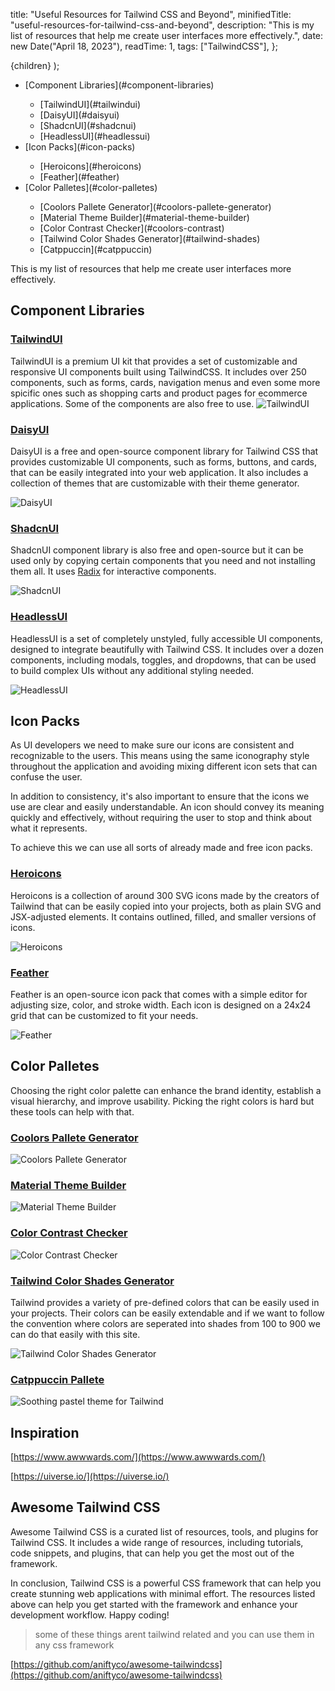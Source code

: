 
  title: "Useful Resources for Tailwind CSS and Beyond",
  minifiedTitle: "useful-resources-for-tailwind-css-and-beyond",
  description:
    "This is my list of resources that help me create user interfaces more effectively.",
  date: new Date("April 18, 2023"),
  readTime: 1,
  tags: ["TailwindCSS"],
};

  <ArticleLayout meta={meta}>{children}</ArticleLayout>
);

<TableOfContents>
  <ul>
    <li>[Component Libraries](#component-libraries)</li>
    <ul>
      <li>[TailwindUI](#tailwindui)</li>
      <li>[DaisyUI](#daisyui)</li>
      <li>[ShadcnUI](#shadcnui)</li>
      <li>[HeadlessUI](#headlessui)</li>
    </ul>
    <li>[Icon Packs](#icon-packs)</li>
    <ul>
      <li>[Heroicons](#heroicons)</li>
      <li>[Feather](#feather)</li>
    </ul>
    <li>[Color Palletes](#color-palletes)</li>
    <ul>
      <li>[Coolors Pallete Generator](#coolors-pallete-generator)</li>
      <li>[Material Theme Builder](#material-theme-builder)</li>
      <li>[Color Contrast Checker](#coolors-contrast)</li>
      <li>[Tailwind Color Shades Generator](#tailwind-shades)</li>
      <li>[Catppuccin](#catppuccin)</li>
    </ul>

  </ul>
</TableOfContents>

This is my list of resources that help me create user interfaces more effectively.

## Component Libraries <a name="component-libraries"></a>

### [TailwindUI](https://tailwindui.com) <a name="tailwindui"></a>

TailwindUI is a premium UI kit that provides a set of customizable and responsive UI components built using
TailwindCSS. It includes over 250 components, such as forms, cards, navigation menus and even some more spicific ones such
as shopping carts and product pages for ecommerce applications. Some of the components are also free to use.
![TailwindUI](useful-resources-for-tailwind-css-and-beyond/tailwindui.webp)

### [DaisyUI](https://daisyui.com/) <a name="daisyui"></a>

DaisyUI is a free and open-source component library for Tailwind CSS that provides customizable UI components,
such as forms, buttons, and cards, that can be easily integrated into your web application. It also includes a collection of
themes that are customizable with their theme generator.

![DaisyUI](useful-resources-for-tailwind-css-and-beyond/daisy.webp)

### [ShadcnUI](https://ui.shadcn.com/) <a name="shadcnui"></a>

ShadcnUI component library is also free and open-source but it can be used only by copying certain components
that you need and not installing them all. It uses [Radix](https://www.radix-ui.com/) for interactive components.

![ShadcnUI](useful-resources-for-tailwind-css-and-beyond/shadcnui.webp)

### [HeadlessUI](https://headlessui.com/) <a name="headlessui"></a>

HeadlessUI is a set of completely unstyled, fully accessible UI components, designed to integrate beautifully with Tailwind CSS.
It includes over a dozen components, including modals, toggles, and dropdowns, that can be used to build complex UIs without any additional
styling needed.

![HeadlessUI](useful-resources-for-tailwind-css-and-beyond/headlessui.webp)

## Icon Packs <a name="icon-packs"></a>

As UI developers we need to make sure our icons are consistent and recognizable to the users.
This means using the same iconography style throughout the application and avoiding mixing different icon sets that can confuse the user.

In addition to consistency, it's also important to ensure that the icons we use are clear and easily understandable.
An icon should convey its meaning quickly and effectively, without requiring the user to stop and think about what it represents.

To achieve this we can use all sorts of already made and free icon packs.

### [Heroicons](https://heroicons.com/) <a name="heroicons"></a>

Heroicons is a collection of around 300 SVG icons made by the creators of Tailwind that can be easily copied into your projects,
both as plain SVG and JSX-adjusted elements. It contains outlined, filled, and smaller versions of icons.

![Heroicons](useful-resources-for-tailwind-css-and-beyond/heroicons.webp)

### [Feather](https://feathericons.com/) <a name="feather"></a>

Feather is an open-source icon pack that comes with a simple editor for adjusting size, color, and stroke width.
Each icon is designed on a 24x24 grid that can be customized to fit your needs.

![Feather](useful-resources-for-tailwind-css-and-beyond/feather.webp)

## Color Palletes <a name="color-palletes"></a>

Choosing the right color palette can enhance the brand identity, establish a visual hierarchy, and improve usability.
Picking the right colors is hard but these tools can help with that.

### [Coolors Pallete Generator](https://coolors.co/) <a name="coolors-pallete-generator"></a>

![Coolors Pallete Generator](useful-resources-for-tailwind-css-and-beyond/coolors-pallete-gen.png)

### [Material Theme Builder](https://m3.material.io/theme-builder#/dynamic) <a name="material-theme-builder"></a>

![Material Theme Builder](useful-resources-for-tailwind-css-and-beyond/material-theme-builder.png)

### [Color Contrast Checker](https://coolors.co/contrast-checker/112a46-acc8e5) <a name="coolors-contrast"></a>

![Color Contrast Checker](useful-resources-for-tailwind-css-and-beyond/coolors-contrast.png)

### [Tailwind Color Shades Generator](https://javisperez.github.io/tailwindcolorshades/?purple-heart=1e23b8&lotus=7c4141) <a name="tailwind-shades"></a>

Tailwind provides a variety of pre-defined colors that can be easily used in your projects. Their colors can be easily extendable and if we want to
follow the convention where colors are seperated into shades from 100 to 900 we can do that easily with this site.

![Tailwind Color Shades Generator](useful-resources-for-tailwind-css-and-beyond/tailwindcolorshades.png)

### [Catppuccin Pallete](https://github.com/catppuccin/tailwindcss) <a name="catppuccin"></a>

![Soothing pastel theme for Tailwind](useful-resources-for-tailwind-css-and-beyond/catppuccin.png)

## Inspiration

[https://www.awwwards.com/](https://www.awwwards.com/)

[https://uiverse.io/](https://uiverse.io/)

## Awesome Tailwind CSS

Awesome Tailwind CSS is a curated list of resources, tools, and plugins for Tailwind CSS. It includes a wide range of resources, including tutorials, code snippets, and plugins, that can help you get the most out of the framework.

In conclusion, Tailwind CSS is a powerful CSS framework that can help you create stunning web applications with minimal effort. The resources listed above can help you get started with the framework and enhance your development workflow. Happy coding!

> some of these things arent tailwind related and you can use them in any css framework

[https://github.com/aniftyco/awesome-tailwindcss](https://github.com/aniftyco/awesome-tailwindcss)
